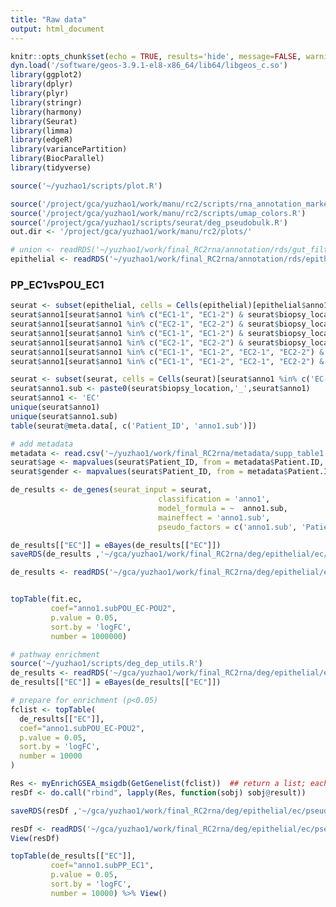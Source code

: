 ```yaml
---
title: "Raw data"
output: html_document
---
```


```r
knitr::opts_chunk$set(echo = TRUE, results='hide', message=FALSE, warning=FALSE, fig.height = 7, fig.width = 7)
dyn.load('/software/geos-3.9.1-el8-x86_64/lib64/libgeos_c.so')
library(ggplot2)
library(dplyr)
library(plyr)
library(stringr)
library(harmony)
library(Seurat)
library(limma)
library(edgeR)
library(variancePartition)
library(BiocParallel)
library(tidyverse)

source('~/yuzhao1/scripts/plot.R')
```

```r
source('/project/gca/yuzhao1/work/manu/rc2/scripts/rna_annotation_markers.R')
source('/project/gca/yuzhao1/work/manu/rc2/scripts/umap_colors.R')
source('/project/gca/yuzhao1/scripts/seurat/deg_pseudobulk.R')
out.dir <- '/project/gca/yuzhao1/work/manu/rc2/plots/'
```

```r
# union <- readRDS('~/yuzhao1/work/final_RC2rna/annotation/rds/gut_filtered.rds')
epithelial <- readRDS('~/yuzhao1/work/final_RC2rna/annotation/rds/epithelial3.rds')
```

### PP_EC1vsPOU_EC1

```r
seurat <- subset(epithelial, cells = Cells(epithelial)[epithelial$anno1 %in% c('EC1-1', 'EC1-2', "EC2-1", "EC2-2")])
seurat$anno1[seurat$anno1 %in% c("EC1-1", "EC1-2") & seurat$biopsy_location =='POU'] <- 'EC-POU1'
seurat$anno1[seurat$anno1 %in% c("EC2-1", "EC2-2") & seurat$biopsy_location =='POU'] <- 'EC-POU2'
seurat$anno1[seurat$anno1 %in% c("EC1-1", "EC1-2") & seurat$biopsy_location =='PP'] <- 'EC-PP'
seurat$anno1[seurat$anno1 %in% c("EC2-1", "EC2-2") & seurat$biopsy_location =='PP'] <- 'EC-PP'
seurat$anno1[seurat$anno1 %in% c("EC1-1", "EC1-2", "EC2-1", "EC2-2") & seurat$biopsy_location =='TI'] <- 'EC-TI'
seurat$anno1[seurat$anno1 %in% c("EC1-1", "EC1-2", "EC2-1", "EC2-2") & seurat$biopsy_location =='AC'] <- 'EC-AC'
```


```r
seurat <- subset(seurat, cells = Cells(seurat)[seurat$anno1 %in% c('EC-POU2', 'EC-AC')])
seurat$anno1.sub <- paste0(seurat$biopsy_location,'_',seurat$anno1)
seurat$anno1 <- 'EC'
unique(seurat$anno1)
unique(seurat$anno1.sub)
table(seurat@meta.data[, c('Patient_ID', 'anno1.sub')])
```

```r
# add metadata
metadata <- read.csv('~/yuzhao1/work/final_RC2rna/metadata/supp_table1.csv')
seurat$age <- mapvalues(seurat$Patient_ID, from = metadata$Patient.ID, metadata$Age) %>% as.numeric()
seurat$gender <- mapvalues(seurat$Patient_ID, from = metadata$Patient.ID, metadata$Gender)
```

```r
de_results <- de_genes(seurat_input = seurat,
                                 classification = 'anno1',
                                 model_formula = ~  anno1.sub,
                                 maineffect = 'anno1.sub',
                                 pseudo_factors = c('anno1.sub', 'Patient_ID'))
```

```r
de_results[["EC"]] = eBayes(de_results[["EC"]])
saveRDS(de_results ,'~/gca/yuzhao1/work/final_RC2rna/deg/epithelial/ec/pseudobulk/de_results_pou2vsAC_bulk.rds')
```

```r
de_results <- readRDS('~/gca/yuzhao1/work/final_RC2rna/deg/epithelial/ec/pseudobulk/de_results_pou2vsAC_bulk.rds')


topTable(fit.ec,
         coef="anno1.subPOU_EC-POU2",
         p.value = 0.05,
         sort.by = 'logFC',
         number = 1000000)
```



```r
# pathway enrichment
source('~/yuzhao1/scripts/deg_dep_utils.R')
de_results <- readRDS('~/gca/yuzhao1/work/final_RC2rna/deg/epithelial/ec/pseudobulk/de_results_pou2vsAC_bulk.rds')
de_results[["EC"]] = eBayes(de_results[["EC"]])
```


```r
# prepare for enrichment (p<0.05)
fclist <- topTable(
  de_results[["EC"]],
  coef="anno1.subPOU_EC-POU2",
  p.value = 0.05,
  sort.by = 'logFC',
  number = 10000
)

Res <- myEnrichGSEA_msigdb(GetGenelist(fclist))  ## return a list; each element is a msigdb set (e.g. C8)
resDf <- do.call("rbind", lapply(Res, function(sobj) sobj@result))

saveRDS(resDf ,'~/gca/yuzhao1/work/final_RC2rna/deg/epithelial/ec/pseudobulk/resDf_pou2vsAC_bulk.rds')
```

```r
resDf <- readRDS('~/gca/yuzhao1/work/final_RC2rna/deg/epithelial/ec/pseudobulk/resDf_pou2vsAC_bulk.rds')
View(resDf)
```

```r
topTable(de_results[["EC"]],
         coef="anno1.subPP_EC1",
         p.value = 0.05,
         sort.by = 'logFC',
         number = 10000) %>% View()
```













